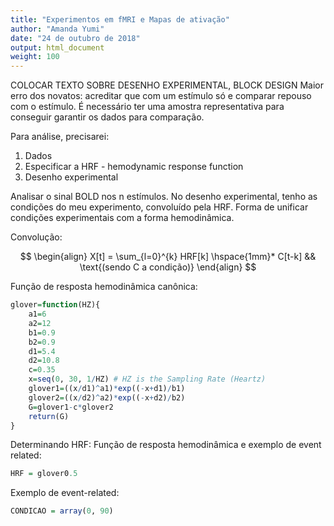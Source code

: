 ```yaml
---
title: "Experimentos em fMRI e Mapas de ativação"
author: "Amanda Yumi"
date: "24 de outubro de 2018"
output: html_document
weight: 100
---
```


COLOCAR TEXTO SOBRE DESENHO EXPERIMENTAL, BLOCK DESIGN
Maior erro dos novatos: acreditar que com um estímulo só e comparar repouso com o estímulo. É necessário ter uma amostra representativa para conseguir garantir os dados para comparação.

Para análise, precisarei:

1. Dados
2. Especificar a HRF - hemodynamic response function
3. Desenho experimental

Analisar o sinal BOLD nos n estímulos.
No desenho experimental, tenho as condições do meu experimento, convoluído pela HRF. Forma de unificar condições experimentais com a forma hemodinâmica.

Convolução:

$$
\begin{align}
X[t] = \sum_{l=0}^{k} HRF[k] \hspace{1mm}* C[t-k] && \text{(sendo C a condição)}
\end{align}
$$

Função de resposta hemodinâmica canônica:

```r
glover=function(HZ){
	a1=6
	a2=12
	b1=0.9
	b2=0.9
	d1=5.4
	d2=10.8
	c=0.35
	x=seq(0, 30, 1/HZ) # HZ is the Sampling Rate (Heartz)
	glover1=((x/d1)^a1)*exp((-x+d1)/b1)
	glover2=((x/d2)^a2)*exp((-x+d2)/b2)
	G=glover1-c*glover2
	return(G)
}
```

Determinando HRF: Função de resposta hemodinâmica e exemplo de event related:

```r
HRF = glover0.5
```

Exemplo de event-related:

```r
CONDICAO = array(0, 90)

```





